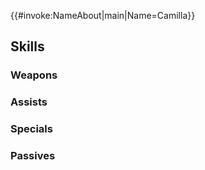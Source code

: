 {{#invoke:NameAbout|main|Name=Camilla}}{{HeroPage Tabs}}
{{Hero Infobox
|Name=Camilla
|Title=Flower of Fantasy
|GrowthModifier=
|WeaponType=Red Tome
|Origin=Fire Emblem Fates
|Gender=Female
|MoveType=Flying
|actorJP=沢城みゆき
|actorEN=Misty Lee
|artist=みく郎
|additionDate=November 8, 2018
|releaseDate=November 9, 2018
|poolDate=November 21, 2018
|randomStartTime=2018-12-09T07:00:00Z
|poolRarities=5
|TagID=夢カミラ
|InternalID=308
|cv1=11
|cv2=500500
|description=The eldest princess of another Nohr. A demure and caring older sister to young Azura. Appears in Fire Emblem Fates.
|Properties=specRate_202108
}}
{{Stats Page
|Lv1HP=17|Lv1ATK=9|Lv1SPD=8|Lv1DEF=4|Lv1RES=6
|GRHP=45|GRATK=65|GRSPD=50|GRDEF=30|GRRES=55
}}
==Skills==
===Weapons===
{{Weapons Table
|weapon1=Flux
|weapon1Default=1
|weapon1Unlock=1
|weapon2=Ruin
|weapon2Default=3
|weapon2Unlock=2
|weapon3=Fenrir
|weapon3Default=4
|weapon3Unlock=3
|weapon4=Book of Dreams
|weapon4Default=5
|weapon4Unlock=5
}}
===Assists===
{{Assists Table
|assist1=Draw Back
|assist1Default=4
|assist1Unlock=3
}}
===Specials===
{{Specials Table}}
===Passives===
{{Passives Table
|passiveA1=Atk/Res Bond 1
|passiveA2=Atk/Res Bond 2
|passiveA3=Atk/Res Bond 3
|passiveA1Unlock=1
|passiveA2Unlock=2
|passiveA3Unlock=4
|passiveB1=Atk/Res Link 1
|passiveB2=Atk/Res Link 2
|passiveB3=Atk/Res Link 3
|passiveB1Unlock=3
|passiveB2Unlock=4
|passiveB3Unlock=5
|passiveC1=Spur Atk 1
|passiveC2=Spur Atk 2
|passiveC3=Goad Fliers
|passiveC1Unlock=3
|passiveC2Unlock=4
|passiveC3Unlock=5
}}
{{Heroes Navbox}}